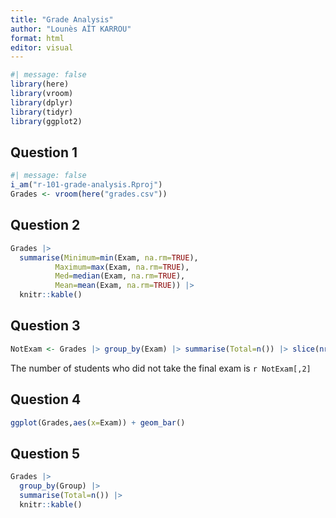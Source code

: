 ```yaml
---
title: "Grade Analysis"
author: "Lounès AÏT KARROU"
format: html
editor: visual
---
```


```r
#| message: false
library(here)
library(vroom)
library(dplyr)
library(tidyr)
library(ggplot2)
```


## Question 1

```r
#| message: false
i_am("r-101-grade-analysis.Rproj")
Grades <- vroom(here("grades.csv"))
```
   
## Question 2

```r
Grades |>
  summarise(Minimum=min(Exam, na.rm=TRUE),
          Maximum=max(Exam, na.rm=TRUE),
          Med=median(Exam, na.rm=TRUE),
          Mean=mean(Exam, na.rm=TRUE)) |>
  knitr::kable()
```

## Question 3
```r
NotExam <- Grades |> group_by(Exam) |> summarise(Total=n()) |> slice(nrow(Grades |> group_by(Exam) |> summarise(Total=n())))
```

The number of students who did not take the final exam is `r NotExam[,2]`
  
## Question 4
```r
ggplot(Grades,aes(x=Exam)) + geom_bar()
```

## Question 5
```r
Grades |>
  group_by(Group) |>
  summarise(Total=n()) |>
  knitr::kable()
```















